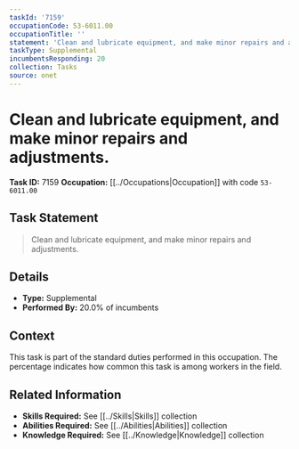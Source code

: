 ```yaml
---
taskId: '7159'
occupationCode: 53-6011.00
occupationTitle: ''
statement: 'Clean and lubricate equipment, and make minor repairs and adjustments.'
taskType: Supplemental
incumbentsResponding: 20
collection: Tasks
source: onet
---
```

# Clean and lubricate equipment, and make minor repairs and adjustments.

**Task ID:** 7159
**Occupation:** [[../Occupations|Occupation]] with code `53-6011.00`

## Task Statement

> Clean and lubricate equipment, and make minor repairs and adjustments.

## Details

- **Type:** Supplemental
- **Performed By:** 20.0% of incumbents

## Context

This task is part of the standard duties performed in this occupation. The percentage indicates how common this task is among workers in the field.

## Related Information

- **Skills Required:** See [[../Skills|Skills]] collection
- **Abilities Required:** See [[../Abilities|Abilities]] collection
- **Knowledge Required:** See [[../Knowledge|Knowledge]] collection
